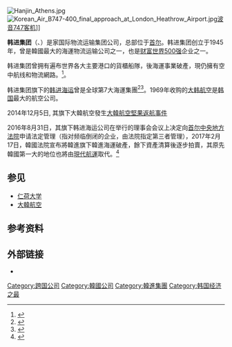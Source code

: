 {{Infobox_Company 
| company_name     = 韩进集团
| company_logo     = Hanjin logo.svg
| company_type     = 集团控股公司
| native_name = 한진그룹
| native_name_lang = ko
| foundation       = 1945年11月1日
| defunct = 2017年2月17日
| founder = [[赵重勋|赵重勋]]
| location         = {{ROK-KOR}}[[首尔|首尔]]
| key_people       = [[赵亮镐|赵亮镐]]
| industry         = [[物流|物流]]
| products         = 航空运输、陆地运输
| revenue          = 
| operating_income = 
| net_income       = 
| num_employees    = 27,000
| homepage         = [http://www.hanjin.co.kr/English_html/index.jsp www.hanjin.co.kr]
}}
{{Infobox Korean name
|hangul=한진
|hanja=韓進
|rr=Hanjin
|mr=Hanjin
}}
[[File:Hanjin_Athens.jpg|thumb]]
[[File:Korean_Air_B747-400_final_approach_at_London_Heathrow_Airport.jpg|thumb]][[波音747客机|波音747客机]]]]

'''韩进集团'''（{{lang-ko|한진그룹}}、{{lang-en|Hanjin Group}}）是家国际物流运输集团公司，总部位于[[首尔|首尔]]。韩进集团创立于1945年，曾是韓國最大的海運物流运输公司之一，也是[[财富世界500强|财富世界500强]]企业之一。

韩进集团曾拥有遍布世界各大主要港口的貨櫃船隊，後海運事業破產，現仍擁有空中航线和物流網路。<ref>{{Cite web |url=http://economy.enorth.com.cn/system/2006/08/17/001387221.shtml |title=戴相龙会见韩国韩进集团会长赵亮镐一行 |accessdate=2012-07-27 |archive-date=2016-03-04 |archive-url=https://web.archive.org/web/20160304134239/http://economy.enorth.com.cn/system/2006/08/17/001387221.shtml |dead-url=no }}</ref>。

韩进集团旗下的[[韩进海运|韩进海运]]曾是全球第7大海運集團<ref>{{Cite web |url=http://www.hk01.com/%E5%9C%8B%E9%9A%9B/43042/%E9%9F%93%E9%80%B2%E6%B5%B7%E9%81%8B%E7%A0%B4%E7%94%A2-%E6%9C%B4%E6%A7%BF%E6%83%A0%E6%89%B9%E8%A9%95%E8%B2%A1%E9%96%A5%E4%BD%9C%E9%A2%A8-%E4%BB%A5%E7%82%BA%E6%94%BF%E5%BA%9C%E5%BF%85%E5%87%BA%E6%89%8B%E6%95%91%E5%8A%A9- |title=韓進海運破產　朴槿惠批評財閥作風：「以為政府必出手救助」 |accessdate=2016-09-18 |archive-date=2017-03-05 |archive-url=https://web.archive.org/web/20170305003006/http://www.hk01.com/%E5%9C%8B%E9%9A%9B/43042/%E9%9F%93%E9%80%B2%E6%B5%B7%E9%81%8B%E7%A0%B4%E7%94%A2-%E6%9C%B4%E6%A7%BF%E6%83%A0%E6%89%B9%E8%A9%95%E8%B2%A1%E9%96%A5%E4%BD%9C%E9%A2%A8-%E4%BB%A5%E7%82%BA%E6%94%BF%E5%BA%9C%E5%BF%85%E5%87%BA%E6%89%8B%E6%95%91%E5%8A%A9- |dead-url=no }}</ref><ref>{{Cite web |url=http://star2007.shippingchina.com/?package=other&module=star2007com&act=detail&id=64 |title=韩进海运 |accessdate=2012-07-27 |archive-date=2012-05-14 |archive-url=https://web.archive.org/web/20120514072221/http://star2007.shippingchina.com/?package=other&module=star2007com&act=detail&id=64 |dead-url=no }}</ref>。1969年收购的[[大韩航空|大韩航空]]是[[韩国|韩国]]最大的航空公司。

2014年12月5日,  其旗下大韓航空發生[[大韩航空坚果返航事件|大韓航空堅果返航事件]]

2016年8月31日，其旗下韩进海运公司在举行的理事会会议上决定向[[首尔中央地方法院|首尔中央地方法院]]申请法定管理（指对频临倒闭的企业，由法院指定第三者管理），2017年2月17日，韓國法院宣布將韓進旗下韓進海運破產，餘下資產清算後逐步拍賣，其原先韓國第一大的地位也將由[[現代航運|現代航運]]取代。<ref>{{Cite web |url=http://www.eworldship.com/html/2017/ShipOwner_0228/125275_2.html |title=“后韩进海运时代”到来 |accessdate=2017-03-02 |archive-date=2017-03-03 |archive-url=https://web.archive.org/web/20170303052637/http://www.eworldship.com/html/2017/ShipOwner_0228/125275_2.html |dead-url=no }}</ref>

==参见==
*[[仁荷大学|仁荷大学]]
*[[大韓航空|大韓航空]]

==参考资料==
{{reflist}}

==外部链接==
*{{official|http://www.hanjin.co.kr/}}

{{韓進集團}}
{{财阀}}

[[Category:跨国公司|Category:跨国公司]]
[[Category:韓國公司|Category:韓國公司]]
[[Category:韓進集團|Category:韓進集團]]
[[Category:韩国经济之最|Category:韩国经济之最]]